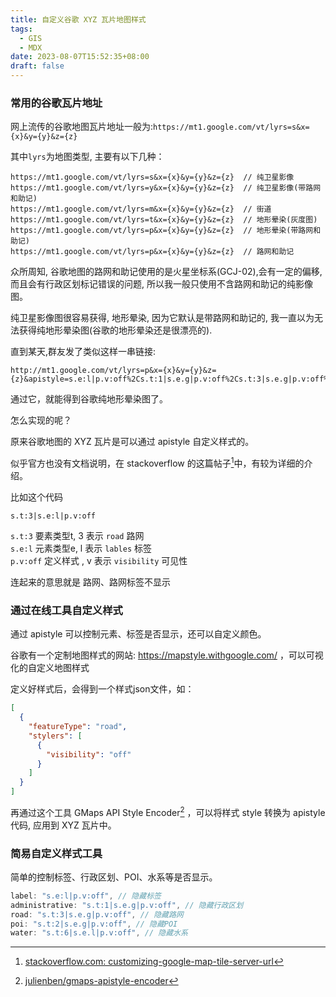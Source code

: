 ```yaml
---
title: 自定义谷歌 XYZ 瓦片地图样式
tags:
  - GIS
  - MDX
date: 2023-08-07T15:52:35+08:00
draft: false
---
```


### 常用的谷歌瓦片地址

网上流传的谷歌地图瓦片地址一般为:`https://mt1.google.com/vt/lyrs=s&x={x}&y={y}&z={z}`

其中`lyrs`为地图类型, 主要有以下几种：

```text
https://mt1.google.com/vt/lyrs=s&x={x}&y={y}&z={z}  // 纯卫星影像
https://mt1.google.com/vt/lyrs=y&x={x}&y={y}&z={z}  // 纯卫星影像(带路网和助记)
https://mt1.google.com/vt/lyrs=m&x={x}&y={y}&z={z}  // 街道
https://mt1.google.com/vt/lyrs=t&x={x}&y={y}&z={z}  // 地形晕染(灰度图)
https://mt1.google.com/vt/lyrs=p&x={x}&y={y}&z={z}  // 地形晕染(带路网和助记)
https://mt1.google.com/vt/lyrs=p&x={x}&y={y}&z={z}  // 路网和助记
```

众所周知, 谷歌地图的路网和助记使用的是火星坐标系(GCJ-02),会有一定的偏移, 而且会有行政区划标记错误的问题, 所以我一般只使用不含路网和助记的纯影像图。

纯卫星影像图很容易获得, 地形晕染, 因为它默认是带路网和助记的, 我一直以为无法获得纯地形晕染图(谷歌的地形晕染还是很漂亮的).

直到某天,群友发了类似这样一串链接:
```text
http://mt1.google.com/vt/lyrs=p&x={x}&y={y}&z={z}&apistyle=s.e:l|p.v:off%2Cs.t:1|s.e.g|p.v:off%2Cs.t:3|s.e.g|p.v:off%2Cs.t:2|s.e.g|p.v:off%2Cs.t:4|s.e.g|p.v:off
```

通过它，就能得到谷歌纯地形晕染图了。

怎么实现的呢？

原来谷歌地图的 XYZ 瓦片是可以通过 apistyle 自定义样式的。

似乎官方也没有文档说明，在 stackoverflow 的这篇帖子[^1]中，有较为详细的介绍。

比如这个代码
```text
s.t:3|s.e:l|p.v:off
```

`s.t:3`   要素类型t, 3 表示 `road`       路网  
`s.e:l`   元素类型e, l 表示 `lables`     标签  
`p.v:off` 定义样式 , v 表示 `visibility` 可见性  

连起来的意思就是 路网、路网标签不显示

### 通过在线工具自定义样式

通过 apistyle 可以控制元素、标签是否显示，还可以自定义颜色。

谷歌有一个定制地图样式的网站: https://mapstyle.withgoogle.com/ ，可以可视化的自定义地图样式

定义好样式后，会得到一个样式json文件，如：

```json
[
  {
    "featureType": "road",
    "stylers": [
      {
        "visibility": "off"
      }
    ]
  }
]
```

再通过这个工具 GMaps API Style Encoder[^2] ，可以将样式 style 转换为 apistyle 代码, 应用到 XYZ 瓦片中。


### 简易自定义样式工具

简单的控制标签、行政区划、POI、水系等是否显示。

```javascript
label: "s.e:l|p.v:off", // 隐藏标签
administrative: "s.t:1|s.e.g|p.v:off", // 隐藏行政区划
road: "s.t:3|s.e.g|p.v:off", // 隐藏路网
poi: "s.t:2|s.e.g|p.v:off", // 隐藏POI
water: "s.t:6|s.e.l|p.v:off", // 隐藏水系
```




<Map client:load />






[^1]: [stackoverflow.com: customizing-google-map-tile-server-url](https://stackoverflow.com/questions/29692737/customizing-google-map-tile-server-url)

[^2]: [julienben/gmaps-apistyle-encoder](https://github.com/julienben/gmaps-apistyle-encoder)

